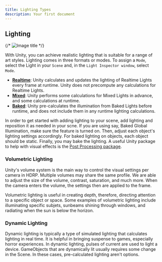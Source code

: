 ```yaml
---
title: Lighting Types
description: Your first document
---
```


## Lighting

{/* ![Image title](./(unity)/hw12/illumination1.png) */}

With Unity, you can achieve realistic lighting that is suitable for a range of art styles. Lighting comes in three formats or modes. To assign a `Mode`, select the Light in your `Scene`
 and, in the `Light Inspector window`, select `Mode`.

* **[Realtime](https://docs.unity3d.com/Manual/LightMode-Realtime.html)**: Unity calculates and updates the lighting of Realtime Lights every frame at runtime. Unity does not precompute any calculations for Realtime Lights.
* **[Mixed](https://docs.unity3d.com/Manual/LightMode-Mixed.html)**: Unity performs some calculations for Mixed Lights in advance, and some calculations at runtime.
* **[Baked](https://docs.unity3d.com/Manual/LightMode-Baked.html)**: Unity pre-calculates the illumination from Baked Lights before runtime, and does not include them in any runtime lighting calculations.

In order to get started with adding lighting to your scene, add lighting and reposition it as needed in your scne. If you are using say, Baked Global Illumination, make sure the feature is turned on. Then, adjust each object's lighting settings accordingly. For baked lighting on objects, each object should be static. Finally, you may bake the lighting. A useful Unity package to help with visual effects is the [Post Processing package](https://docs.unity3d.com/Manual/PostProcessingOverview.html). 

### Volumetric Lighting
Unity's volume system is the main way to control the visual settings per camera in HDRP. Multiple volumes may share the same profile. We are able to adjust the size of the volume, contrast, saturation, and much more. When the camera enters the volume, the settings then are applied to the frame. 

Volumetric lighting is useful in creating depth, therefore, directing attention to a specific object or space. Some examples of volumetric lighting include illuminating specific subjets, sunbeams shining through windows, and radiating when the sun is below the horizon. 

### Dynamic Lighting
Dynamic lighting is typically a type of simulated lighting that calculates lighting in real time. It is helpful in bringing suspense to games, especially horror experiences. In dynamic lighting, pulses of current are used to light a device. GameObjects that are dynamically lit usually requires some change in the Scene. In these cases, pre-calculated lighting aren't options. 